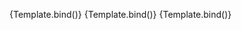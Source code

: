 
<Meta
	title="Components/CheckboxGroup/Options"
	component={VvCheckboxGroup}
	args={defaultArgs}
	argTypes={argTypes}
/>

<Canvas>
	<Story
		name="Array of Objects"
		play={defaultTest}
		argTypes={{
			options: {
				...argTypes.options,
				control: {
					disable: true
				}
			}
		}}
		args={{
			options: [
				{ value: 'first', label: 'First' },
				{ value: 'second', label: 'Second' },
				{ value: 'third', label: 'Third' }
			]
		}}>
		{Template.bind()}
	</Story>
</Canvas>

<Canvas>
	<Story
		name="Option label key"
		play={defaultTest}
		argTypes={{
			options: {
				...argTypes.options,
				control: {
					disable: true
				}
			}
		}}
		args={{
			labelKey: 'name',
			options: [
				{ value: 'first', name: 'First' },
				{ value: 'second', name: 'Second' },
				{ value: 'third', name: 'Third' }
			]
		}}
		argTypes={{
			labelKey: {
				control: {
					disable: true
				}
			}
		}}>
		{Template.bind()}
	</Story>
</Canvas>

<Canvas>
	<Story
		name="Option value key"
		play={defaultTest}
		argTypes={{
			options: {
				...argTypes.options,
				control: {
					disable: true
				}
			}
		}}
		args={{
			valueKey: 'id',
			options: [
				{ id: 'first', label: 'First' },
				{ id: 'second', label: 'Second' },
				{ id: 'third', label: 'Third' }
			]
		}}
		argTypes={{
			options: {
				valueKey: {
					disable: true
				}
			}
		}}>
		{Template.bind()}
	</Story>
</Canvas>
